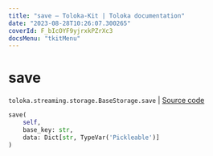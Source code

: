 ```yaml
---
title: "save — Toloka-Kit | Toloka documentation"
date: "2023-08-28T10:26:07.300265"
coverId: F_bIcOYF9yjrxkPZrXc3
docsMenu: "tkitMenu"
---
```


# save

`toloka.streaming.storage.BaseStorage.save` | [Source code](https://github.com/Toloka/toloka-kit/blob/v1.2.1/src/streaming/storage.py#L31)

```python
save(
    self,
    base_key: str,
    data: Dict[str, TypeVar('Pickleable')]
)
```